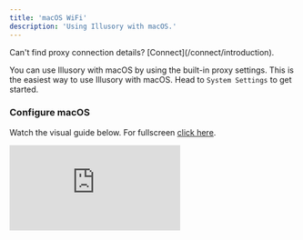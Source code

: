 ```yaml
---
title: 'macOS WiFi'
description: 'Using Illusory with macOS.'
---
```


<Warning>
    Can't find proxy connection details? [Connect](/connect/introduction).
</Warning>

You can use Illusory with macOS by using the built-in proxy settings. This is the easiest way to use Illusory with macOS. Head to `System Settings` to get started.

### Configure macOS

Watch the visual guide below. For fullscreen [click here](https://app.arcade.software/share/a4TpN0qfdYci0yS4DQHD).

<div style={{
  position: 'relative',
  paddingBottom: 'calc(66% + 41px)',
  height: '0'
  }}>
<iframe
  src="https://demo.arcade.software/a4TpN0qfdYci0yS4DQHD?embed"
  title="Congifure macOS"
  frameborder="0"
  loading="lazy"
  allowfullscreen
  webkitallowfullscreen
  mozallowfullscreen
  style={{
    background: '#030515',
    width: '100%',
    height: '100%',
    position: 'absolute',
    top: '0',
    left: '0',
    colorScheme: 'none'
  }}></iframe>
</div>
